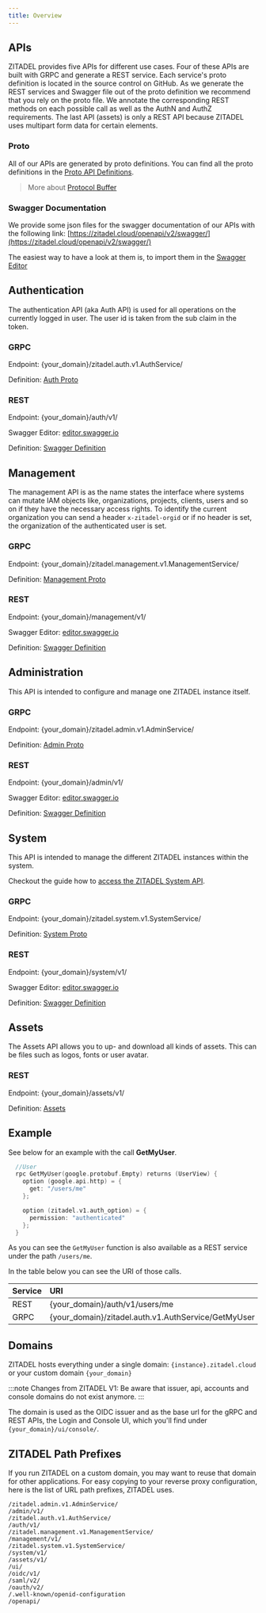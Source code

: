 ```yaml
---
title: Overview
---
```



## APIs

ZITADEL provides five APIs for different use cases. Four of these APIs are built with GRPC and generate a REST service.
Each service's proto definition is located in the source control on GitHub.
As we generate the REST services and Swagger file out of the proto definition we recommend that you rely on the proto file.
We annotate the corresponding REST methods on each possible call as well as the AuthN and AuthZ requirements.
The last API (assets) is only a REST API because ZITADEL uses multipart form data for certain elements.

### Proto

All of our APIs are generated by proto definitions. You can find all the proto definitions in the [Proto API Definitions](proto/auth).

> More about [Protocol Buffer](https://developers.google.com/protocol-buffers)

### Swagger Documentation

We provide some json files for the swagger documentation of our APIs with the following link: [https://zitadel.cloud/openapi/v2/swagger/](https://zitadel.cloud/openapi/v2/swagger/)

The easiest way to have a look at them is, to import them in the [Swagger Editor](https://editor.swagger.io/)

<ApiCard title="Authentication" type="AUTH">
<Column>
<div>

## Authentication

The authentication API (aka Auth API) is used for all operations on the currently logged in user. The user id is taken from the sub claim in the token.

</div>
<div className="apicard-right">

### GRPC

Endpoint:
{your_domain}/zitadel.auth.v1.AuthService/

Definition:
[Auth Proto](/docs/apis/proto/auth)

### REST

Endpoint:
{your_domain}/auth/v1/

Swagger Editor:
[editor.swagger.io](https://editor.swagger.io/?url=https://zitadel.cloud/openapi/v2/swagger/auth.swagger.json)

Definition:
[Swagger Definition](https://zitadel.cloud/openapi/v2/swagger/auth.swagger.json)

</div>
</Column>
</ApiCard>

<ApiCard title="Management" type="MGMT">
<Column>

<div>

## Management

The management API is as the name states the interface where systems can mutate IAM objects like, organizations, projects, clients, users and so on if they have the necessary access rights.
To identify the current organization you can send a header `x-zitadel-orgid` or if no header is set, the organization of the authenticated user is set.

</div>
<div className="apicard-right">

### GRPC

Endpoint:
{your_domain}/zitadel.management.v1.ManagementService/

Definition:
[Management Proto](/docs/apis/proto/management)

### REST

Endpoint:
{your_domain}/management/v1/

Swagger Editor:
[editor.swagger.io](https://editor.swagger.io/?url=https://zitadel.cloud/openapi/v2/swagger/management.swagger.json)

Definition:
[Swagger Definition](https://zitadel.cloud/openapi/v2/swagger/management.swagger.json)

</div>
</Column>
</ApiCard>

<ApiCard title="Administration" type="ADMIN">
<Column>
<div>

## Administration

This API is intended to configure and manage one ZITADEL instance itself.

</div>
<div className="apicard-right">

### GRPC

Endpoint:
{your_domain}/zitadel.admin.v1.AdminService/

Definition:
[Admin Proto](/docs/apis/proto/admin)

### REST

Endpoint:
{your_domain}/admin/v1/

Swagger Editor:
[editor.swagger.io](https://editor.swagger.io/?url=https://zitadel.cloud/openapi/v2/swagger/admin.swagger.json)

Definition:
[Swagger Definition](https://zitadel.cloud/openapi/v2/swagger/admin.swagger.json)

</div>
</Column>
</ApiCard>

<ApiCard title="Administration" type="SYSTEM">
<Column>
<div>

## System

This API is intended to manage the different ZITADEL instances within the system.

Checkout the guide how to [access the ZITADEL System API](/docs/guides/integrate/access-zitadel-system-api).

</div>
<div className="apicard-right">

### GRPC

Endpoint:
{your_domain}/zitadel.system.v1.SystemService/

Definition:
[System Proto](/docs/apis/proto/system)

### REST

Endpoint:
{your_domain}/system/v1/

Swagger Editor:
[editor.swagger.io](https://editor.swagger.io/?url=https://zitadel.cloud/openapi/v2/swagger/system.swagger.json)

Definition:
[Swagger Definition](https://zitadel.cloud/openapi/v2/swagger/system.swagger.json)

</div>
</Column>
</ApiCard>

<ApiCard title="Assets" type="ASSET">
<Column>
<div>

## Assets

The Assets API allows you to up- and download all kinds of assets. This can be files such as logos, fonts or user avatar.

</div>
<div>

### REST

Endpoint:
{your_domain}/assets/v1/

Definition:
[Assets](./assets/assets.md)

</div>
</Column>
</ApiCard>

## Example

See below for an example with the call **GetMyUser**.

```Go
  //User
  rpc GetMyUser(google.protobuf.Empty) returns (UserView) {
    option (google.api.http) = {
      get: "/users/me"
    };

    option (zitadel.v1.auth_option) = {
      permission: "authenticated"
    };
  }
```

As you can see the `GetMyUser` function is also available as a REST service under the path `/users/me`.

In the table below you can see the URI of those calls.

| Service | URI                                                 |
| :------ | :-------------------------------------------------- |
| REST    | {your_domain}/auth/v1/users/me                      |
| GRPC    | {your_domain}/zitadel.auth.v1.AuthService/GetMyUser |

## Domains

ZITADEL hosts everything under a single domain: `{instance}.zitadel.cloud` or your custom domain `{your_domain}`

:::note
Changes from ZITADEL V1:
Be aware that issuer, api, accounts and console domains do not exist anymore.
:::

The domain is used as the OIDC issuer and as the base url for the gRPC and REST APIs, the Login and Console UI, which you'll find under `{your_domain}/ui/console/`.

## ZITADEL Path Prefixes

If you run ZITADEL on a custom domain, you may want to reuse that domain for other applications.
For easy copying to your reverse proxy configuration, here is the list of URL path prefixes, ZITADEL uses.

```
/zitadel.admin.v1.AdminService/
/admin/v1/
/zitadel.auth.v1.AuthService/
/auth/v1/
/zitadel.management.v1.ManagementService/
/management/v1/
/zitadel.system.v1.SystemService/
/system/v1/
/assets/v1/
/ui/
/oidc/v1/
/saml/v2/
/oauth/v2/
/.well-known/openid-configuration
/openapi/
```
